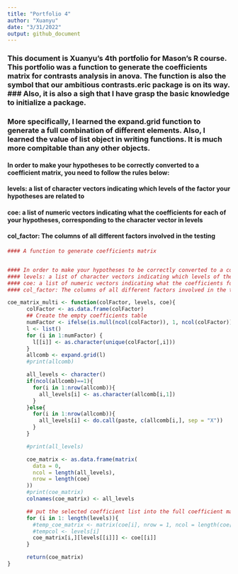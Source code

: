 ```yaml
---
title: "Portfolio 4"
author: "Xuanyu"
date: "3/31/2022"
output: github_document
---
```


### This document is Xuanyu's 4th portfolio for Mason's R course. This portfolio was a function to generate the coefficients matrix for contrasts analysis in anova. The function is also the symbol that our ambitious contrasts.eric package is on its way. ### Also, it is also a sigh that I have grasp the basic knowledge to initialize a package.
### More specifically, I learned the expand.grid function to generate a full combination of different elements. Also, I learned the value of list object in writing functions. It is much more compitable than any other objects. 

#### In order to make your hypotheses to be correctly converted to a coefficient matrix, you need to follow the rules below:
#### levels: a list of character vectors indicating which levels of the factor your hypotheses are related to
#### coe: a list of numeric vectors indicating what the coefficients for each of your hypotheses, corresponding to the character vector in levels
#### col_factor: The columns of all different factors involved in the testing


```r
#### A function to generate coefficients matrix


#### In order to make your hypotheses to be correctly converted to a coefficient matrix, you need to follow the rules below:
#### levels: a list of character vectors indicating which levels of the factor your hypotheses are related to
#### coe: a list of numeric vectors indicating what the coefficients for each of your hypotheses, corresponding to the character vector in levels
#### col_factor: The columns of all different factors involved in the testing.

coe_matrix_multi <- function(colFactor, levels, coe){
      colFactor <- as.data.frame(colFactor)
      ## Create the empty coefficients table
      numFactor <- ifelse(is.null(ncol(colFactor)), 1, ncol(colFactor))
      l <- list()
      for (i in 1:numFactor) {
        l[[i]] <- as.character(unique(colFactor[,i]))
      }
      allcomb <- expand.grid(l)
      #print(allcomb)

      all_levels <- character()
      if(ncol(allcomb)==1){
        for(i in 1:nrow(allcomb)){
          all_levels[i] <- as.character(allcomb[i,1])
        }
      }else{
        for(i in 1:nrow(allcomb)){
          all_levels[i] <- do.call(paste, c(allcomb[i,], sep = "X"))
        }
      }

      #print(all_levels)

      coe_matrix <- as.data.frame(matrix(
        data = 0,
        ncol = length(all_levels),
        nrow = length(coe)
      ))
      #print(coe_matrix)
      colnames(coe_matrix) <- all_levels

      ## put the selected coefficient list into the full coefficient matrix
      for (i in 1: length(levels)){
        #temp_coe_matrix <- matrix(coe[i], nrow = 1, ncol = length(coe[i]) )
        #tempcol <- levels[i]
        coe_matrix[i,][levels[[i]]] <- coe[[i]]
      }

      return(coe_matrix)
}


```

